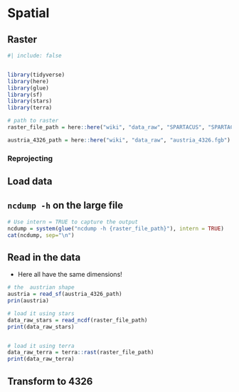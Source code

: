 # Spatial 

## Raster

```r
#| include: false


library(tidyverse)
library(here)
library(glue)
library(sf)
library(stars)
library(terra)

# path to raster
raster_file_path = here::here("wiki", "data_raw", "SPARTACUS", "SPARTACUS2-DAILY_TX_2024.nc")

austria_4326_path = here::here("wiki", "data_raw", "austria_4326.fgb")
```

### Reprojecting


## Load data

:::{.callout-note collapse="true"}

## `ncdump -h` on the large file

```r
# Use intern = TRUE to capture the output
ncdump = system(glue("ncdump -h {raster_file_path}"), intern = TRUE)
cat(ncdump, sep="\n")
```

:::


:::{.callout-note collapse="true"}

## Read in the data

- Here all have the same dimensions!

```r

# the  austrian shape
austria = read_sf(austria_4326_path)
prin(austria)

# load it using stars
data_raw_stars = read_ncdf(raster_file_path)
print(data_raw_stars)


# load it using terra
data_raw_terra = terra::rast(raster_file_path)
print(data_raw_terra)
```
:::


:::{.callout-note collapse="true"}

## Transform to 4326

```r

```


:::



